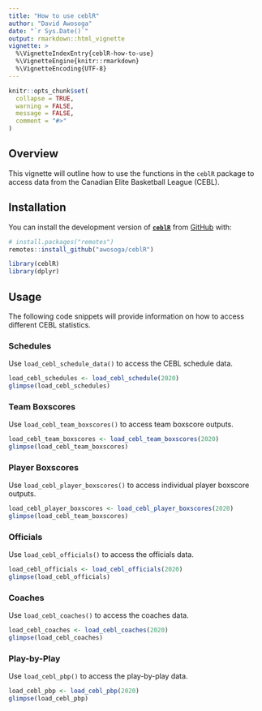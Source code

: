```yaml
---
title: "How to use ceblR"
author: "David Awosoga"
date: "`r Sys.Date()`"
output: rmarkdown::html_vignette
vignette: >
  %\VignetteIndexEntry{ceblR-how-to-use}
  %\VignetteEngine{knitr::rmarkdown}
  %\VignetteEncoding{UTF-8}
---
```


```r
knitr::opts_chunk$set(
  collapse = TRUE,
  warning = FALSE,
  message = FALSE,
  comment = "#>"
)
```

## Overview

This vignette will outline how to use the functions in the `ceblR` package 
to access data from the Canadian Elite Basketball League (CEBL).

## Installation

You can install the development version of [**```ceblR```**](https://github.com/awosoga/ceblR) from [GitHub](https://github.com/awosoga/ceblR) with:

```r
# install.packages("remotes")
remotes::install_github("awosoga/ceblR")
```

```r
library(ceblR)
library(dplyr)
```

## Usage

The following code snippets will provide information on how to access different CEBL statistics.

### Schedules
Use `load_cebl_schedule_data()` to access the CEBL schedule data.

```r
load_cebl_schedules <- load_cebl_schedule(2020)
glimpse(load_cebl_schedules)
```

### Team Boxscores

Use `load_cebl_team_boxscores()` to access team boxscore outputs.

```r
load_cebl_team_boxscores <- load_cebl_team_boxscores(2020)
glimpse(load_cebl_team_boxscores)
```

### Player Boxscores

Use `load_cebl_player_boxscores()` to access individual player boxscore outputs.

```r
load_cebl_player_boxscores <- load_cebl_player_boxscores(2020)
glimpse(load_cebl_team_boxscores)
```

### Officials

Use `load_cebl_officials()` to access the officials data.

```r
load_cebl_officials <- load_cebl_officials(2020)
glimpse(load_cebl_officials)
```

### Coaches

Use `load_cebl_coaches()` to access the coaches data.

```r
load_cebl_coaches <- load_cebl_coaches(2020)
glimpse(load_cebl_coaches)
```

### Play-by-Play

Use `load_cebl_pbp()` to access the play-by-play data.

```r
load_cebl_pbp <- load_cebl_pbp(2020)
glimpse(load_cebl_pbp)
```

<!-- ### Advanced Player Data -->

<!-- Use `player_advanced_data()` to access individual advanced statistics such as [*Player Efficiency Rating*](https://www.basketball-reference.com/about/per.html) (**PER**), -->
<!-- [*Box Plus Minus*](https://www.basketball-reference.com/about/bpm2.html) (**BPM**), and [*Value Over Replacement Player*](https://www.basketball-reference.com/about/bpm2.html) (**VORP**). Note that all calculations are unofficial. -->

<!-- ```{r advanced_player_data} -->
<!-- player_advanced_data <- player_advanced_data(2020) -->
<!-- glimpse(player_advanced_data) -->
<!-- ``` -->

<!-- ### Advanced Team Data -->

<!-- Use `team_advanced_data()` to access team advanced statistics such as *Pace*,  -->
<!-- *Offensive* and *Defensive Rating*, and the [*Four Factors*](https://www.basketball-reference.com/about/factors.html). Note that all calculations are unofficial. -->

<!-- ```{r advanced_team_data} -->
<!-- team_advanced_data <- team_advanced_data(2020) -->
<!-- glimpse(team_advanced_data) -->
<!-- ``` -->


